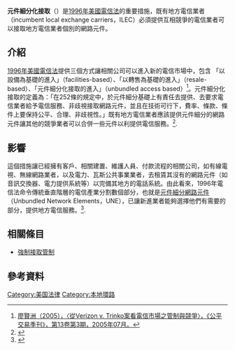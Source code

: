 '''元件細分化接取'''（{{lang-en|Unbundled access}}）是[[1996年美國電信法|1996年美國電信法]]的重要措施，既有地方電信業者（incumbent local exchange carriers，ILEC）必須提供互相競爭的電信業者可以接取地方電信業者個別的網路元件。

==介紹==
[[1996年美國電信法|1996年美國電信法]]提供三個方式讓相關公司可以進入新的電信市場中，包含
「以設備為基礎的進入」（facilities-based）、「以轉售為基礎的進入」（resale-based）、「元件細分化接取的進入」（unbundled access based）<ref>[http://www.ftc.gov.tw/Journal_Pdf/13-3-5.pdf 廖賢洲（2005），〈從Verizon v. Trinko案看電信市場之管制與競爭〉，《公平交易季刊》，第13卷第3期，2005年07月。]</ref>。元件細分化接取的定義為：「在252條的規定中，於元件細分基礎上有責任去提供、去要求電信業者給予電信服務、非歧視接取網路元件，並且在技術可行下，費率、條款、條件上要保持公平、合理、非歧視性。」既有地方電信業者應該提供元件細分的網路元件讓其他的競爭業者可以合併一些元件以利提供電信服務。<ref>{{cite web
  | title =Telecommunications Act of 1996
  | work =FCC
  | publisher =FCC
  | date =
  | url =http://www.fcc.gov/telecom.html
  | accessdate =2007-02-24
  | archive-date =2009-12-12
  | archive-url =https://web.archive.org/web/20091212062920/http://www.fcc.gov/telecom.html
  | dead-url =no
  }}</ref>.

==影響==
這個措施讓已經擁有客戶、相關建置、維護人員、付款流程的相關公司，如有線電視、無線網路業者，以及電力、瓦斯公共事業業者，去租賃其沒有的網路元件（如音訊交換器、電力提供系統等）以完備其地方的電話系統。由此看來，1996年電信法命令傳統垂直階層的電信產業分割數個部分，也就是[[元件細分網路元件|元件細分網路元件]]（Unbundled Network Elements，UNE），已讓新進業者能夠選擇他們有需要的部分，提供地方電信服務。<ref>
{{cite book 
  |last=Sharon 
  |first=Black 
  |authorlink= 
  |coauthors= 
  |title=Telecommunications Law in the Internet Age
  |year=2001 
  |publisher=Morgan Kaufmann 
  |location= |isbn=1558605460 }} 
</ref>.

==相關條目==
*[[強制接取管制|強制接取管制]]

== 參考資料 ==
<references/>

<!-- 本調用由 {{subst:Uncategorized/auto}} 自動產生。 -->

[[Category:美国法律|Category:美国法律]]
[[Category:本地環路|Category:本地環路]]